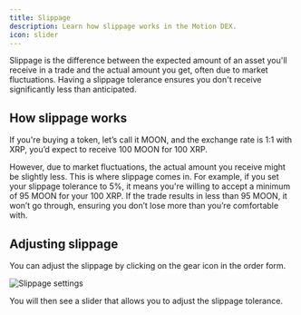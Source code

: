 ```yaml
---
title: Slippage
description: Learn how slippage works in the Motion DEX.
icon: slider
---
```


Slippage is the difference between the expected amount of an asset you'll receive in a trade and the actual amount you get, often due to market fluctuations. Having a slippage tolerance ensures you don't receive significantly less than anticipated.

## How slippage works

If you're buying a token, let’s call it MOON, and the exchange rate is 1:1 with XRP, you’d expect to receive 100 MOON for 100 XRP.

However, due to market fluctuations, the actual amount you receive might be slightly less. This is where slippage comes in. For example, if you set your slippage tolerance to 5%, it means you're willing to accept a minimum of 95 MOON for your 100 XRP. If the trade results in less than 95 MOON, it won’t go through, ensuring you don’t lose more than you’re comfortable with.

## Adjusting slippage

You can adjust the slippage by clicking on the gear icon in the order form.

<Frame>
  <img src="/images/dex/slippage.png" alt="Slippage settings" />
</Frame>

You will then see a slider that allows you to adjust the slippage tolerance.
